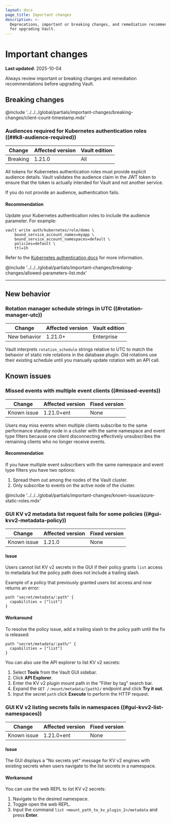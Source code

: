 ```yaml
---
layout: docs
page_title: Important changes
description: >-
  Deprecations, important or breaking changes, and remediation recommendations
  for upgrading Vault.
---
```


# Important changes

**Last updated**: 2025-10-04

Always review important or breaking changes and remediation recommendations
before upgrading Vault.

## Breaking changes

@include '../../../global/partials/important-changes/breaking-changes/client-count-timestamp.mdx'

### Audiences required for Kubernetes authentication roles ((##k8-audience-required))

| Change       | Affected version | Vault edition
| ------------ | ---------------- | -------------
| Breaking     | 1.21.0           | All

All tokens for Kubernetes authentication roles must provide explicit audience
details. Vault validates the audience claim in the JWT token to ensure that the
token is actually intended for Vault and not another service.

If you do not provide an audience, authentication fails.

#### Recommendation

Update your Kubernetes authentication roles to include the audience parameter.
For example:

```shell-session
vault write auth/kubernetes/role/demo \
    bound_service_account_names=myapp \
    bound_service_account_namespaces=default \
    policies=default \
    ttl=1h
```

Refer to the [Kubernetes authentication docs](/vault/docs/auth/kubernetes) for
more information.

@include '../../../global/partials/important-changes/breaking-changes/allowed-parameters-list.mdx'

---

## New behavior

### Rotation manager schedule strings in UTC ((#rotation-manager-utc))

| Change       | Affected version | Vault edition
| ------------ | ---------------- | -------------
| New behavior | 1.21.0+             | Enterprise

Vault interprets `rotation_schedule` strings relative to UTC to match the
behavior of static role rotations in the database plugin. Old rotations use
their existing schedule until you manually update rotation with an API call.

## Known issues

### Missed events with multiple event clients ((#missed-events)) <EnterpriseAlert inline="true" />

| Change      | Affected version | Fixed version
| ----------- | ---------------- | -------------
| Known issue | 1.21.0+ent       | None

Users may miss events when multiple clients subscribe to the same performance
standby node in a cluster with the same namespace and event type filters because
one client disconnecting effectively unsubscribes the remaining clients who no
longer receive events.

#### Recommendation

If you have multiple event subscribers with the same namespace and event type
filters you have two options:

1. Spread them out among the nodes of the Vault cluster.
1. Only subscribe to events on the active node of the cluster.

@include '../../../global/partials/important-changes/known-issue/azure-static-roles.mdx'

### GUI KV v2 metadata list request fails for some policies ((#gui-kvv2-metadata-policy))

| Change      | Affected version | Fixed version
| ----------- | ---------------- | -------------
| Known issue | 1.21.0           | None

#### Issue

Users cannot list KV v2 secrets in the GUI if their policy grants `list` access to metadata 
but the policy path does not include a trailing slash.

Example of a policy that previously granted users list access and now returns an error:

```
path "secret/metadata/:path" {   
  capabilities = ["list"] 
}
```

#### Workaround

To resolve the policy issue, add a trailing slash to the policy path until the fix is released:

```
path "secret/metadata/:path/" {   
  capabilities = ["list"] 
}
```

You can also use the API explorer to list KV v2 secrets:

1. Select **Tools** from the Vault GUI sidebar.
1. Click **API Explorer**.
1. Enter the KV v2 plugin mount path in the "Filter by tag" search bar.
1. Expand the `GET /:mount/metadata/{path}/` endpoint and click **Try it out**.
1. Input the secret `path` click **Execute** to perform the HTTP request.

### GUI KV v2 listing secrets fails in namespaces ((#gui-kvv2-list-namespaces)) <EnterpriseAlert inline="true" />

| Change      | Affected version | Fixed version
| ----------- | ---------------- | -------------
| Known issue | 1.21.0+ent       | None

#### Issue

The GUI displays a "No secrets yet" message for KV v2 engines with existing secrets when
users navigate to the list secrets in a namespace.

#### Workaround

You can use the web REPL to list KV v2 secrets:

1. Navigate to the desired namespace.
1. Toggle open the web REPL.
1. Input the command `list <mount_path_to_kv_plugin_2>/metadata` and press **Enter**.
